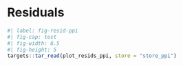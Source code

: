 # Residuals

```r
#| label: fig-resid-ppi
#| fig-cap: test
#| fig-width: 8.5
#| fig-height: 5
targets::tar_read(plot_resids_ppi, store = "store_ppi")
```
